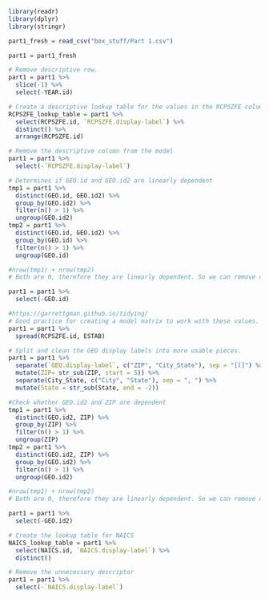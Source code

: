 ```r
library(readr)
library(dplyr)
library(stringr)
```


```r
part1_fresh = read_csv("box_stuff/Part 1.csv")
```

```r
part1 = part1_fresh

# Remove descriptive row.
part1 = part1 %>%
  slice(-1) %>%
  select(-YEAR.id)

# Create a descriptive lookup table for the values in the RCPSZFE columns.
RCPSZFE_lookup_table = part1 %>%
  select(RCPSZFE.id, `RCPSZFE.display-label`) %>%
  distinct() %>%
  arrange(RCPSZFE.id)

# Remove the descriptive column from the model
part1 = part1 %>%
  select(-`RCPSZFE.display-label`)

# Determines if GEO.id and GEO.id2 are linearly dependent
tmp1 = part1 %>%
  distinct(GEO.id, GEO.id2) %>%
  group_by(GEO.id2) %>%
  filter(n() > 1) %>%
  ungroup(GEO.id2)
tmp2 = part1 %>%
  distinct(GEO.id, GEO.id2) %>%
  group_by(GEO.id) %>%
  filter(n() > 1) %>%
  ungroup(GEO.id)

#nrow(tmp1) + nrow(tmp2)
# Both are 0, therefore they are linearly dependent. So we can remove one.

part1 = part1 %>%
  select(-GEO.id)

#https://garrettgman.github.io/tidying/
# Good practice for creating a model matrix to work with these values.
part1 = part1 %>%
  spread(RCPSZFE.id, ESTAB)

# Split and clean the GEO display labels into more usable pieces.
part1 = part1 %>%
  separate(`GEO.display-label`, c("ZIP", "City_State"), sep = "[(]") %>%
  mutate(ZIP= str_sub(ZIP, start = 5)) %>%
  separate(City_State, c("City", "State"), sep = ", ") %>%
  mutate(State = str_sub(State, end = -2))

#Check whether GEO.id2 and ZIP are dependent
tmp1 = part1 %>%
  distinct(GEO.id2, ZIP) %>%
  group_by(ZIP) %>%
  filter(n() > 1) %>%
  ungroup(ZIP)
tmp2 = part1 %>%
  distinct(GEO.id2, ZIP) %>%
  group_by(GEO.id2) %>%
  filter(n() > 1) %>%
  ungroup(GEO.id2)

#nrow(tmp1) + nrow(tmp2)
# Both are 0, therefore they are linearly dependent. So we can remove one.

part1 = part1 %>%
  select(-GEO.id2)

# Create the lookup table for NAICS
NAICS_lookup_table = part1 %>%
  select(NAICS.id, `NAICS.display-label`) %>%
  distinct()

# Remove the unnecessary descriptor
part1 = part1 %>%
  select(-`NAICS.display-label`)
```

